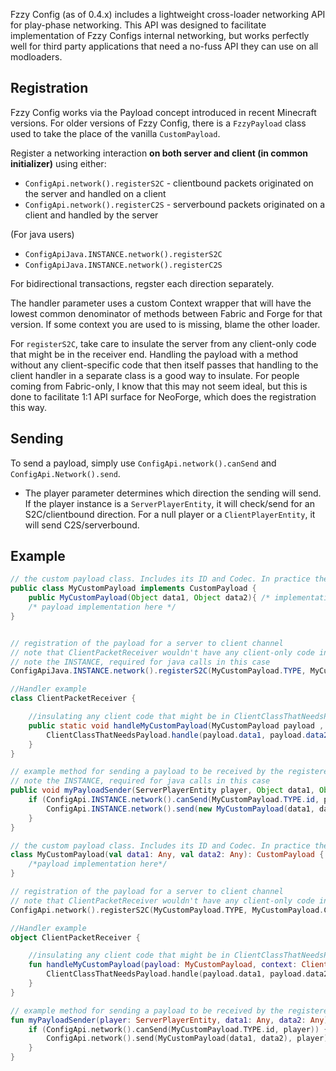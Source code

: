 Fzzy Config (as of 0.4.x) includes a lightweight cross-loader networking API for play-phase networking. This API was designed to facilitate implementation of Fzzy Configs internal networking, but works perfectly well for third party applications that need a no-fuss API they can use on all modloaders.

## Registration
Fzzy Config works via the Payload concept introduced in recent Minecraft versions. For older versions of Fzzy Config, there is a `FzzyPayload` class used to take the place of the vanilla `CustomPayload`.

Register a networking interaction **on both server and client (in common initializer)** using either:
* `ConfigApi.network().registerS2C` - clientbound packets originated on the server and handled on a client
* `ConfigApi.network().registerC2S` - serverbound packets originated on a client and handled by the server

(For java users)
* `ConfigApiJava.INSTANCE.network().registerS2C`
* `ConfigApiJava.INSTANCE.network().registerC2S`

For bidirectional transactions, regster each direction separately.

The handler parameter uses a custom Context wrapper that will have the lowest common denominator of methods between Fabric and Forge for that version. If some context you are used to is missing, blame the other loader.

<Callout variant="warning">
For <code>registerS2C</code>, take care to insulate the server from any client-only code that might be in the receiver end. Handling the payload with a method without any client-specific code that then itself passes that handling to the client handler in a separate class is a good way to insulate. For people coming from Fabric-only, I know that this may not seem ideal, but this is done to facilitate 1:1 API surface for NeoForge, which does the registration this way.
</Callout>

## Sending
To send a payload, simply use `ConfigApi.network().canSend` and `ConfigApi.Network().send`.
* The player parameter determines which direction the sending will send. If the player instance is a `ServerPlayerEntity`, it will check/send for an S2C/clientbound direction. For a null player or a `ClientPlayerEntity`, it will send C2S/serverbound.

## Example

<CodeTabs>

```java !!tabs Java
// the custom payload class. Includes its ID and Codec. In practice the data won't be "Object"; just for illustration.
public class MyCustomPayload implements CustomPayload {
    public MyCustomPayload(Object data1, Object data2){ /* implementation */ }
    /* payload implementation here */
}


// registration of the payload for a server to client channel
// note that ClientPacketReceiver wouldn't have any client-only code in it. It's a go-between that would insulate the client code to another class during 
// note the INSTANCE, required for java calls in this case
ConfigApiJava.INSTANCE.network().registerS2C(MyCustomPayload.TYPE, MyCustomPayload.CODEC, ClientPacketReceiver::handleMyCustomPayload);

//Handler example
class ClientPacketReceiver {

    //insulating any client code that might be in ClientClassThatNeedsPayload
    public static void handleMyCustomPayload(MyCustomPayload payload , ClientPlayNetworkContext context) {
        ClientClassThatNeedsPayload.handle(payload.data1, payload.data2, context);
    }
}

// example method for sending a payload to be received by the registered handler.
// note the INSTANCE, required for java calls in this case
public void myPayloadSender(ServerPlayerEntity player, Object data1, Object data2) {
    if (ConfigApi.INSTANCE.network().canSend(MyCustomPayload.TYPE.id, player)) {
        ConfigApi.INSTANCE.network().send(new MyCustomPayload(data1, data2), player);
    }
}
```

```kotlin !!tabs Kotlin
// the custom payload class. Includes its ID and Codec. In practice the data won't be "Any"; just for illustration.
class MyCustomPayload(val data1: Any, val data2: Any): CustomPayload {
    /*payload implementation here*/
}

// registration of the payload for a server to client channel
// note that ClientPacketReceiver wouldn't have any client-only code in it. It's a go-between that would insulate the client code to another class during classloading
ConfigApi.network().registerS2C(MyCustomPayload.TYPE, MyCustomPayload.CODEC, ClientPacketReceiver::handleMyCustomPayload)

//Handler example
object ClientPacketReceiver {

    //insulating any client code that might be in ClientClassThatNeedsPayload
    fun handleMyCustomPayload(payload: MyCustomPayload, context: ClientPlayNetworkContext) {
        ClientClassThatNeedsPayload.handle(payload.data1, payload.data2, context)
    }
}

// example method for sending a payload to be received by the registered handler.
fun myPayloadSender(player: ServerPlayerEntity, data1: Any, data2: Any) {
    if (ConfigApi.network().canSend(MyCustomPayload.TYPE.id, player)) {
        ConfigApi.network().send(MyCustomPayload(data1, data2), player)
    }
}
```

</CodeTabs>
